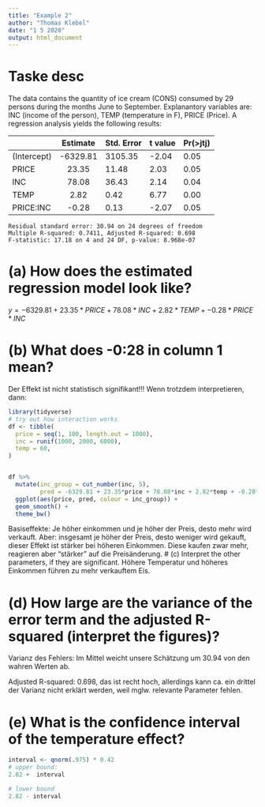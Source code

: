 ```yaml
---
title: "Example 2"
author: "Thomas Klebel"
date: "1 5 2020"
output: html_document
---
```


# Taske desc
The data contains the quantity of ice cream (CONS) consumed by 29 persons during the months
June to September. Explanantory variables are: INC (income of the person), TEMP (temperature
in F), PRICE (Price). A regression analysis yields the following results:

            Estimate   Std. Error  t value   Pr(>jtj)
---------  ----------  ----------  --------  --------
(Intercept) -6329.81    3105.35     -2.04      0.05
PRICE          23.35      11.48      2.03      0.05
INC            78.08      36.43      2.14      0.04
TEMP            2.82       0.42      6.77      0.00
PRICE:INC      -0.28       0.13      -2.07     0.05

```
Residual standard error: 30.94 on 24 degrees of freedom
Multiple R-squared: 0.7411, Adjusted R-squared: 0.698
F-statistic: 17.18 on 4 and 24 DF, p-value: 8.968e-07
```

# (a) How does the estimated regression model look like?

$y = -6329.81 + 23.35*PRICE + 78.08*INC + 2.82*TEMP + -0.28*PRICE*INC$

# (b) What does -0:28 in column 1 mean?
Der Effekt ist nicht statistisch signifikant!!! Wenn trotzdem interpretieren, 
dann: 
```r
library(tidyverse)
# try out how interaction works
df <- tibble(
  price = seq(1, 100, length.out = 1000),
  inc = runif(1000, 2000, 6000),
  temp = 60,
)


df %>% 
  mutate(inc_group = cut_number(inc, 5),
         pred = -6329.81 + 23.35*price + 78.08*inc + 2.82*temp + -0.28*price*inc) %>% 
  ggplot(aes(price, pred, colour = inc_group)) +
  geom_smooth() +
  theme_bw()
```



Basiseffekte: Je höher einkommen und je höher der Preis, desto mehr wird verkauft.
Aber: insgesamt je höher der Preis, desto weniger wird gekauft, dieser Effekt ist
stärker bei höheren Einkommen. Diese kaufen zwar mehr, reagieren aber "stärker"
auf die Preisänderung.
# (c) Interpret the other parameters, if they are significant.
Höhere Temperatur und höheres Einkommen führen zu mehr verkauftem Eis.

# (d) How large are the variance of the error term and the adjusted R-squared (interpret the figures)?
Varianz des Fehlers: Im Mittel weicht unsere Schätzung um 30.94 von den wahren
Werten ab.


Adjusted R-squared: 0.698, das ist recht hoch, allerdings kann ca. ein drittel
der Varianz nicht erklärt werden, weil mglw. relevante Parameter fehlen.

# (e) What is the confidence interval of the temperature effect?
```r
interval <- qnorm(.975) * 0.42
# upper bound:
2.82 +  interval

# lower bound
2.82 - interval
```


